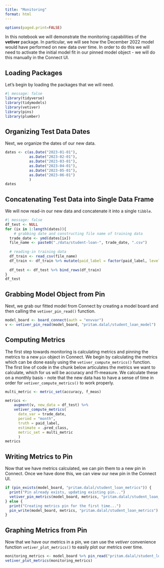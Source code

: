```yaml
---
title: "Monitoring"
format: html
---
```


```r
options(paged.print=FALSE)
```

In this notebook we will demonstrate  the monitoring capabilities of the **vetiver** package.  In particular, we will see how the December 2022 model would have performed on new data over time.  In order to do this we will need to activate the initial model fit in our pinned model object - we will do this manually in the Connect UI.

## Loading Packages

Let's begin by loading the packages that we will need.
```r
#| message: false
library(tidyverse)
library(tidymodels)
library(vetiver)
library(pins)
library(plumber)
```

## Organizing Test Data Dates

Next, we organize the dates of our new data.
```r
dates <- c(as.Date("2023-01-01"),
           as.Date("2023-02-01"),
           as.Date("2023-03-01"),
           as.Date("2023-04-01"),
           as.Date("2023-05-01"),
           as.Date("2023-06-01")
           )
dates
```

## Concatenating Test Data into Single Data Frame

We will now read-in our new data and concatenate it into a single `tibble`.
```r
#| message: false
df_test <- NULL
for (ix in 1:length(dates)){
    # grabbing date and constructing file name of training data
  trade_date <- ymd(dates[ix])
  file_name <- paste0("./data/student-loan-", trade_date, ".csv")
  
  # reading-in training data
  df_train <- read_csv(file_name)
  df_train <- df_train %>% mutate(paid_label = factor(paid_label, levels = c("1", "0")))
  
  df_test <- df_test %>% bind_rows(df_train)
}
df_test
```

## Grabbing Model Object from Pin

Next, we grab our fitted model from Connect by creating a model board and then calling the `vetiver_pin_read()` function.
```r
model_board <- board_connect(auth = "envvar")
v <- vetiver_pin_read(model_board, "pritam.dalal/student_loan_model")
```


## Computing Metrics

The first step towards monitoring is calculating metrics and pinning the metrics to a new `pin` object in Connect.  We begin by calculating the metrics which can be done easily using the `vetiver_compute_metrics()` function.  The first line of code in the chunk below articulates the metrics we want to calculate, which for us will be accuracy and f1-measure.  We calculate these on a monthly basis - note that the new data has to have a sense of time in order for `vetiver_compute_metrics()` to work properly.
```r
multi_metric <- metric_set(accuracy, f_meas)

metrics <-
    augment(v, new_data = df_test) %>%
    vetiver_compute_metrics(
      date_var = trade_date, 
      period = "month",
      truth = paid_label,
      estimate = .pred_class,
      metric_set = multi_metric
      )
metrics
```

## Writing Metrics to Pin

Now that we have metrics calculated, we can pin them to a new pin in Connect.  Once we have done this, we can view our new pin in the Connect UI.
```r
if (pin_exists(model_board, "pritam.dalal/student_loan_metrics")) {
  print("Pin already exists, updating existing pin...")
  vetiver_pin_metrics(model_board, metrics, "pritam.dalal/student_loan_metrics", overwrite = TRUE)
} else {
  print("Creating metrics pin for the first time...")
  pin_write(model_board, metrics, "pritam.dalal/student_loan_metrics")
}
```

## Graphing Metrics from Pin

Now that we have our metrics in a pin, we can use the *vetiver* convenience function `vetiver_plot_metrics()` to easily plot our metrics over time. 
```r
monitoring_metrics <- model_board %>% pin_read("pritam.dalal/student_loan_metrics")
vetiver_plot_metrics(monitoring_metrics)
```









































































































































































